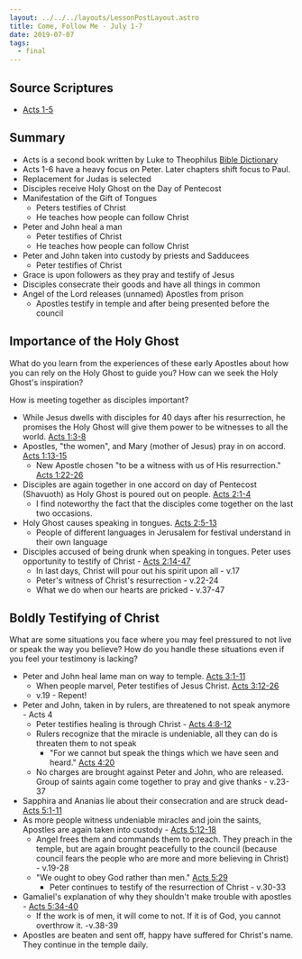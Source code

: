```yaml
---
layout: ../../../layouts/LessonPostLayout.astro
title: Come, Follow Me - July 1-7
date: 2019-07-07
tags:
  - final
---
```



## Source Scriptures

- [Acts 1-5](https://www.churchofjesuschrist.org/study/scriptures/nt/acts/1?lang=eng)

## Summary

- Acts is a second book written by Luke to Theophilus [Bible Dictionary](https://www.churchofjesuschrist.org/study/scriptures/bd/acts-of-the-apostles?lang=eng)
- Acts 1-6 have a heavy focus on Peter. Later chapters shift focus to Paul.
- Replacement for Judas is selected
- Disciples receive Holy Ghost on the Day of Pentecost
- Manifestation of the Gift of Tongues
  - Peters testifies of Christ
  - He teaches how people can follow Christ
- Peter and John heal a man
  - Peter testifies of Christ
  - He teaches how people can follow Christ
- Peter and John taken into custody by priests and Sadducees
  - Peter testifies of Christ
- Grace is upon followers as they pray and testify of Jesus
- Disciples consecrate their goods and have all things in common
- Angel of the Lord releases (unnamed) Apostles from prison
  - Apostles testify in temple and after being presented before the council

## Importance of the Holy Ghost

<InfoContainer title="To Ponder">

What do you learn from the experiences of these early Apostles about how you can rely on the Holy Ghost to guide you? How can we seek the Holy Ghost's inspiration?

How is meeting together as disciples important?

</InfoContainer>

- While Jesus dwells with disciples for 40 days after his resurrection, he promises the Holy Ghost will give them power to be witnesses to all the world. [Acts 1:3-8](https://www.churchofjesuschrist.org/study/scriptures/nt/acts/1.3-8?lang=eng#p3)
- Apostles, "the women", and Mary (mother of Jesus) pray in on accord. [Acts 1:13-15](https://www.churchofjesuschrist.org/study/scriptures/nt/acts/1.13-15?lang=eng#13)
  - New Apostle chosen "to be a witness with us of His resurrection." [Acts 1:22-26](https://www.churchofjesuschrist.org/study/scriptures/nt/acts/1.22-26?lang=eng#p22)
- Disciples are again together in one accord on day of Pentecost (Shavuoth) as Holy Ghost is poured out on people. [Acts 2:1-4](https://www.churchofjesuschrist.org/study/scriptures/nt/acts/2.1-4?lang=eng#p1)
  - I find noteworthy the fact that the disciples come together on the last two occasions.
- Holy Ghost causes speaking in tongues. [Acts 2:5-13](https://www.churchofjesuschrist.org/study/scriptures/nt/acts/2.5-13?lang=eng#p5)
  - People of different languages in Jerusalem for festival understand in their own language
- Disciples accused of being drunk when speaking in tongues. Peter uses opportunity to testify of Christ - [Acts 2:14-47](https://www.churchofjesuschrist.org/study/scriptures/nt/acts/2.14-17?lang=eng#p14)
  - In last days, Christ will pour out his spirit upon all - v.17
  - Peter's witness of Christ's resurrection - v.22-24
  - What we do when our hearts are pricked - v.37-47

## Boldly Testifying of Christ

<InfoContainer title="To Ponder">

What are some situations you face where you may feel pressured to not live or speak the way you believe? How do you handle these situations even if you feel your testimony is lacking?

</InfoContainer>

- Peter and John heal lame man on way to temple. [Acts 3:1-11](https://www.churchofjesuschrist.org/study/scriptures/nt/acts/3.1-11?lang=eng#p1)
  - When people marvel, Peter testifies of Jesus Christ. [Acts 3:12-26](https://www.churchofjesuschrist.org/study/scriptures/nt/acts/3.12-26?lang=eng#p12)
  - v.19 - Repent!
- Peter and John, taken in by rulers, are threatened to not speak anymore - Acts 4
  - Peter testifies healing is through Christ - [Acts 4:8-12](https://www.churchofjesuschrist.org/study/scriptures/nt/acts/4.8-12?lang=eng#p8)
  - Rulers recognize that the miracle is undeniable, all they can do is threaten them to not speak
    - "For we cannot but speak the things which we have seen and heard." [Acts 4:20](https://www.churchofjesuschrist.org/study/scriptures/nt/acts/4.20?lang=eng#p20)
  - No charges are brought against Peter and John, who are released. Group of saints again come together to pray and give thanks - v.23-37
- Sapphira and Ananias lie about their consecration and are struck dead- [Acts 5:1-11](https://www.churchofjesuschrist.org/study/scriptures/nt/acts/5.1-11?lang=eng#p1)
- As more people witness undeniable miracles and join the saints, Apostles are again taken into custody - [Acts 5:12-18](https://www.churchofjesuschrist.org/study/scriptures/nt/acts/5.12-18?lang=eng#p12)
  - Angel frees them and commands them to preach. They preach in the temple, but are again brought peacefully to the council (because council fears the people who are more and more believing in Christ) - v.19-28
  - "We ought to obey God rather than men." [Acts 5:29](https://www.churchofjesuschrist.org/study/scriptures/nt/acts/5.29?lang=eng#p29)
    - Peter continues to testify of the resurrection of Christ - v.30-33
- Gamaliel's explanation of why they shouldn't make trouble with apostles - [Acts 5:34-40](https://www.churchofjesuschrist.org/study/scriptures/nt/acts/5.34-40?lang=eng#p34)
  - If the work is of men, it will come to not. If it is of God, you cannot overthrow it. -v.38-39
- Apostles are beaten and sent off, happy have suffered for Christ's name. They continue in the temple daily.
